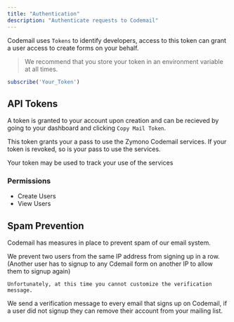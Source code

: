 ```yaml
---
title: "Authentication"
description: "Authenticate requests to Codemail"
---
```


Codemail uses `Tokens` to identify developers, access to this token can grant a user access to create forms on your behalf.

> We recommend that you store your token in an environment variable at all times.

```js
subscribe('Your_Token')
```

## API Tokens

A token is granted to your account upon creation and can be recieved by going to your dashboard and clicking `Copy Mail Token`.

This token grants your a pass to use the Zymono Codemail services. If your token is revoked, so is your pass to use the services.

<Info>Your token may be used to track your use of the services</Info>

### Permissions

- Create Users
- View Users

## Spam Prevention

Codemail has measures in place to prevent spam of our email system.

<AccordionGroup>
  <Accordion title="Multiple Emails Per IP">
    We prevent two users from the same IP address from signing up in a row. (Another user has to signup to any Cdemail form on another IP to allow them to signup again)
    
    Unfortunately, at this time you cannot customize the verification message.
  </Accordion>


  <Accordion title="Email Verification">
    We send a verification message to every email that signs up on Codemail, if a user did not signup they can remove their account from your mailing list.
  </Accordion>
</AccordionGroup>
